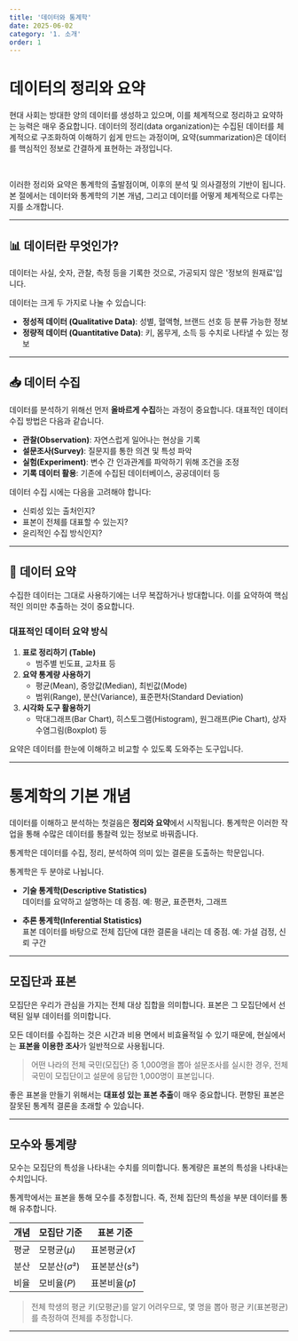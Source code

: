 ```yaml
---
title: '데이터와 통계학'
date: 2025-06-02
category: '1. 소개'
order: 1
---
```


# 데이터의 정리와 요약

현대 사회는 방대한 양의 데이터를 생성하고 있으며, 이를 체계적으로 정리하고 요약하는 능력은 매우 중요합니다. 데이터의 정리(data organization)는 수집된 데이터를 체계적으로 구조화하여 이해하기 쉽게 만드는 과정이며, 요약(summarization)은 데이터를 핵심적인 정보로 간결하게 표현하는 과정입니다.

<br/>

이러한 정리와 요약은 통계학의 출발점이며, 이후의 분석 및 의사결정의 기반이 됩니다.  
본 절에서는 데이터와 통계학의 기본 개념, 그리고 데이터를 어떻게 체계적으로 다루는지를 소개합니다.

- - - 
## 📊 데이터란 무엇인가?

<Callout type="important" title="데이터">
데이터는 사실, 숫자, 관찰, 측정 등을 기록한 것으로, 가공되지 않은 '정보의 원재료'입니다.
</Callout>

데이터는 크게 두 가지로 나눌 수 있습니다:

- **정성적 데이터 (Qualitative Data)**: 성별, 혈액형, 브랜드 선호 등 분류 가능한 정보  
- **정량적 데이터 (Quantitative Data)**: 키, 몸무게, 소득 등 수치로 나타낼 수 있는 정보

---

## 📥 데이터 수집

데이터를 분석하기 위해선 먼저 **올바르게 수집**하는 과정이 중요합니다. 대표적인 데이터 수집 방법은 다음과 같습니다.

- **관찰(Observation)**: 자연스럽게 일어나는 현상을 기록  
- **설문조사(Survey)**: 질문지를 통한 의견 및 특성 파악  
- **실험(Experiment)**: 변수 간 인과관계를 파악하기 위해 조건을 조정  
- **기록 데이터 활용**: 기존에 수집된 데이터베이스, 공공데이터 등

데이터 수집 시에는 다음을 고려해야 합니다:

- 신뢰성 있는 출처인지?  
- 표본이 전체를 대표할 수 있는지?  
- 윤리적인 수집 방식인지?

---

## 📌 데이터 요약

수집한 데이터는 그대로 사용하기에는 너무 복잡하거나 방대합니다. 이를 요약하여 핵심적인 의미만 추출하는 것이 중요합니다.

### 대표적인 데이터 요약 방식

1. **표로 정리하기 (Table)**  
   - 범주별 빈도표, 교차표 등  
2. **요약 통계량 사용하기**  
   - 평균(Mean), 중앙값(Median), 최빈값(Mode)  
   - 범위(Range), 분산(Variance), 표준편차(Standard Deviation)  
3. **시각화 도구 활용하기**
   - 막대그래프(Bar Chart), 히스토그램(Histogram), 원그래프(Pie Chart), 상자수염그림(Boxplot) 등

요약은 데이터를 한눈에 이해하고 비교할 수 있도록 도와주는 도구입니다.

---


# 통계학의 기본 개념
데이터를 이해하고 분석하는 첫걸음은 **정리와 요약**에서 시작됩니다. 통계학은 이러한 작업을 통해 수많은 데이터를 통찰력 있는 정보로 바꿔줍니다.

<Callout type="important" title="통계학">
통계학은 데이터를 수집, 정리, 분석하여 의미 있는 결론을 도출하는 학문입니다.
</Callout>

통계학은 두 분야로 나뉩니다.

- **기술 통계학(Descriptive Statistics)**  
  데이터를 요약하고 설명하는 데 중점. 예: 평균, 표준편차, 그래프

- **추론 통계학(Inferential Statistics)**  
  표본 데이터를 바탕으로 전체 집단에 대한 결론을 내리는 데 중점. 예: 가설 검정, 신뢰 구간

- - -
## 모집단과 표본

<Callout title="모집단">
모집단은 우리가 관심을 가지는 전체 대상 집합을 의미합니다.
</Callout>

<Callout title="표본">
표본은 그 모집단에서 선택된 일부 데이터를 의미합니다.
</Callout>

모든 데이터를 수집하는 것은 시간과 비용 면에서 비효율적일 수 있기 때문에, 현실에서는 **표본을 이용한 조사**가 일반적으로 사용됩니다.


> 어떤 나라의 전체 국민(모집단) 중 1,000명을 뽑아 설문조사를 실시한 경우, 전체 국민이 모집단이고 설문에 응답한 1,000명이 표본입니다.

좋은 표본을 만들기 위해서는 **대표성 있는 표본 추출**이 매우 중요합니다. 편향된 표본은 잘못된 통계적 결론을 초래할 수 있습니다.

---

## 모수와 통계량
<Callout title="모수">
모수는 모집단의 특성을 나타내는 수치를 의미합니다.
</Callout>

<Callout title="통계량">
통계량은 표본의 특성을 나타내는 수치입니다.
</Callout>

통계학에서는 표본을 통해 모수를 추정합니다. 즉, 전체 집단의 특성을 부분 데이터를 통해 유추합니다.

| 개념     | 모집단 기준   | 표본 기준  |
|----------|---------------|------------|
| 평균     | 모평균($μ$)   | 표본평균($x̄$) |
| 분산     | 모분산($σ²$)  | 표본분산($s²$) |
| 비율     | 모비율($P$)   | 표본비율($p̂$) |

> 전체 학생의 평균 키(모평균)를 알기 어려우므로, 몇 명을 뽑아 평균 키(표본평균)를 측정하여 전체를 추정합니다.

---